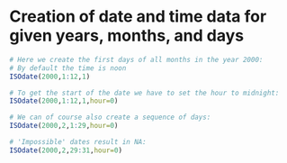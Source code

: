 # Creation of date and time data for given years, months, and days

```r
# Here we create the first days of all months in the year 2000:
# By default the time is noon
ISOdate(2000,1:12,1)
```

```r
# To get the start of the date we have to set the hour to midnight:
ISOdate(2000,1:12,1,hour=0)
```

```r
# We can of course also create a sequence of days:
ISOdate(2000,2,1:29,hour=0)
```

```r
# 'Impossible' dates result in NA:
ISOdate(2000,2,29:31,hour=0)
```
